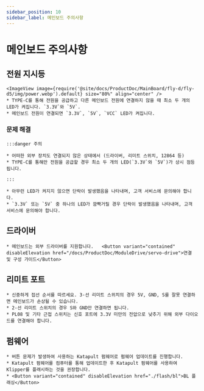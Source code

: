 ```yaml
---
sidebar_position: 10
sidebar_label: 메인보드 주의사항
---
```


# 메인보드 주의사항

## 전원 지시등
    <ImageView image={require('@site/docs/ProductDoc/MainBoard/fly-d/fly-d5/img/power.webp').default} size="80%" align="center" />
    * TYPE-C를 통해 전원을 공급하고 다른 메인보드 전원에 연결하지 않을 때 최소 두 개의 LED가 켜집니다. `3.3V`와 `5V`.
    * 메인보드 전원이 연결되면 `3.3V`, `5V`, `VCC` LED가 켜집니다.

### 문제 해결

    :::danger 주의

    * 어떠한 외부 장치도 연결되지 않은 상태에서 (드라이버, 리미트 스위치, 12864 등)
    * TYPE-C를 통해만 전원을 공급할 경우 최소 두 개의 LED(`3.3V`와 `5V`)가 상시 점등됩니다.

    :::

    * 아무런 LED가 켜지지 않으면 단락이 발생했음을 나타내며, 고객 서비스에 문의해야 합니다.
    * `3.3V` 또는 `5V` 중 하나의 LED가 깜빡거릴 경우 단락이 발생했음을 나타내며, 고객 서비스에 문의해야 합니다.

## 드라이버

    * 메인보드는 외부 드라이버를 지원합니다.   <Button variant="contained" disableElevation href="/docs/ProductDoc/ModuleDrive/servo-drive">연결 및 구성 가이드</Button>

## 리미트 포트

    * 신중하게 접선 순서를 따르세요. 3-선 리미트 스위치의 경우 5V, GND, S를 잘못 연결하면 메인보드가 손상될 수 있습니다.
    * 2-선 리미트 스위치의 경우 S와 GND만 연결하면 됩니다.
    * PL08 및 기타 근접 스위치는 신호 포트에 3.3V 미만의 전압으로 낮추기 위해 외부 다이오드를 연결해야 합니다.

## 펌웨어

    * 버튼 문제가 발생하여 사용하는 Katapult 펌웨어로 펌웨어 업데이트를 진행합니다.
    * Katapult 펌웨어를 컴퓨터를 통해 업데이트한 후 Katapult 펌웨어를 사용하여 Klipper를 플래시하는 것을 권장합니다.
    * <Button variant="contained" disableElevation href="./flash/bl">BL 플래싱</Button>